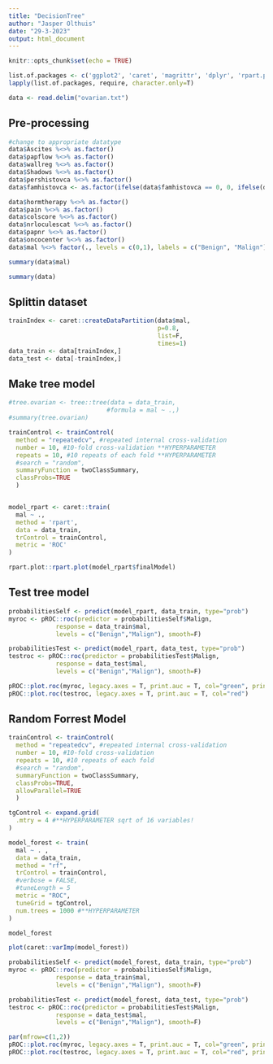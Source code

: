 ```yaml
---
title: "DecisionTree"
author: "Jasper Olthuis"
date: "29-3-2023"
output: html_document
---
```


```r
knitr::opts_chunk$set(echo = TRUE)
```

```r
list.of.packages <- c('ggplot2', 'caret', 'magrittr', 'dplyr', 'rpart.plot')
lapply(list.of.packages, require, character.only=T)
```

```r
data <- read.delim("ovarian.txt")
```

## Pre-processing
```r
#change to appropriate datatype
data$Ascites %<>% as.factor()
data$papflow %<>% as.factor()
data$wallreg %<>% as.factor()
data$Shadows %<>% as.factor()
data$pershistovca %<>% as.factor()
data$famhistovca <- as.factor(ifelse(data$famhistovca == 0, 0, ifelse(data$famhistovca == 1, 1, 2)))

data$hormtherapy %<>% as.factor()
data$pain %<>% as.factor()
data$colscore %<>% as.factor()
data$nrloculescat %<>% as.factor()
data$papnr %<>% as.factor()
data$oncocenter %<>% as.factor()
data$mal %<>% factor(., levels = c(0,1), labels = c("Benign", "Malign"))
```

```r
summary(data$mal)
```

```r
summary(data)
```

## Splittin dataset
```r
trainIndex <- caret::createDataPartition(data$mal,
                                         p=0.8,
                                         list=F,
                                         times=1)
data_train <- data[trainIndex,]
data_test <- data[-trainIndex,]
```

## Make tree model
```r
#tree.ovarian <- tree::tree(data = data_train, 
                           #formula = mal ~ .,)
#summary(tree.ovarian)

trainControl <- trainControl(
  method = "repeatedcv", #repeated internal cross-validation
  number = 10, #10-fold cross-validation **HYPERPARAMETER
  repeats = 10, #10 repeats of each fold **HYPERPARAMETER
  #search = "random",
  summaryFunction = twoClassSummary,
  classProbs=TRUE
  )


model_rpart <- caret::train(
  mal ~ .,
  method = 'rpart',
  data = data_train,
  trControl = trainControl,
  metric = 'ROC'
)


```

```r
rpart.plot::rpart.plot(model_rpart$finalModel)
```

## Test tree model
```r
probabilitiesSelf <- predict(model_rpart, data_train, type="prob")
myroc <- pROC::roc(predictor = probabilitiesSelf$Malign,
             response = data_train$mal,
             levels = c("Benign","Malign"), smooth=F)

probabilitiesTest <- predict(model_rpart, data_test, type="prob")
testroc <- pROC::roc(predictor = probabilitiesTest$Malign,
             response = data_test$mal,
             levels = c("Benign","Malign"), smooth=F)
```

```r
pROC::plot.roc(myroc, legacy.axes = T, print.auc = T, col="green", print.thres = "best")
pROC::plot.roc(testroc, legacy.axes = T, print.auc = T, col="red")
```

## Random Forrest Model

```r
trainControl <- trainControl(
  method = "repeatedcv", #repeated internal cross-validation
  number = 10, #10-fold cross-validation
  repeats = 10, #10 repeats of each fold
  #search = "random",
  summaryFunction = twoClassSummary,
  classProbs=TRUE,
  allowParallel=TRUE
  )

tgControl <- expand.grid(
  .mtry = 4 #**HYPERPARAMETER sqrt of 16 variables!
)

model_forest <- train(
  mal ~ . , 
  data = data_train,
  method = "rf",
  trControl = trainControl,
  #verbose = FALSE,
  #tuneLength = 5
  metric = "ROC",
  tuneGrid = tgControl,
  num.trees = 1000 #**HYPERPARAMETER
)

model_forest
```
```r
plot(caret::varImp(model_forest))
```


```r
probabilitiesSelf <- predict(model_forest, data_train, type="prob")
myroc <- pROC::roc(predictor = probabilitiesSelf$Malign,
             response = data_train$mal,
             levels = c("Benign","Malign"), smooth=F)

probabilitiesTest <- predict(model_forest, data_test, type="prob")
testroc <- pROC::roc(predictor = probabilitiesTest$Malign,
             response = data_test$mal,
             levels = c("Benign","Malign"), smooth=F)

par(mfrow=c(1,2))
pROC::plot.roc(myroc, legacy.axes = T, print.auc = T, col="green", print.thres = "best")
pROC::plot.roc(testroc, legacy.axes = T, print.auc = T, col="red", print.thres = "best")
```

